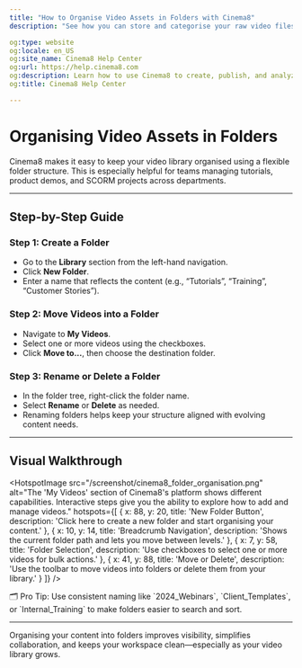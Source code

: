 ---
title: "How to Organise Video Assets in Folders with Cinema8"
description: "See how you can store and categorise your raw video files and projects with our folder system; built for efficient workflows. Visit Cinema8."

og:type: website
og:locale: en_US
og:site_name: Cinema8 Help Center
og:url: https://help.cinema8.com
og:description: Learn how to use Cinema8 to create, publish, and analyze interactive videos.
og:title: Cinema8 Help Center

---


# Organising Video Assets in Folders

Cinema8 makes it easy to keep your video library organised using a flexible folder structure. This is especially helpful for teams managing tutorials, product demos, and SCORM projects across departments.

---

## Step-by-Step Guide

<Steps>

### Step 1: Create a Folder

- Go to the **Library** section from the left-hand navigation.
- Click **New Folder**.
- Enter a name that reflects the content (e.g., “Tutorials”, “Training”, “Customer Stories”).

### Step 2: Move Videos into a Folder

- Navigate to **My Videos**.
- Select one or more videos using the checkboxes.
- Click **Move to...**, then choose the destination folder.

### Step 3: Rename or Delete a Folder

- In the folder tree, right-click the folder name.
- Select **Rename** or **Delete** as needed.
- Renaming folders helps keep your structure aligned with evolving content needs.

</Steps>

---

## Visual Walkthrough

<HotspotImage
  src="/screenshot/cinema8_folder_organisation.png"
  alt="The 'My Videos' section of Cinema8's platform shows different capabilities. Interactive steps give you the ability to explore how to add and manage videos."
  hotspots={[
    {
      x: 88,
      y: 20,
      title: 'New Folder Button',
      description: 'Click here to create a new folder and start organising your content.'
    },
    {
      x: 10,
      y: 14,
      title: 'Breadcrumb Navigation',
      description: 'Shows the current folder path and lets you move between levels.'
    },
    {
      x: 7,
      y: 58,
      title: 'Folder Selection',
      description: 'Use checkboxes to select one or more videos for bulk actions.'
    },
    {
      x: 41,
      y: 88,
      title: 'Move or Delete',
      description: 'Use the toolbar to move videos into folders or delete them from your library.'
    }
  ]}
/>

<Callout type="info">
🗂️ Pro Tip: Use consistent naming like `2024_Webinars`, `Client_Templates`, or `Internal_Training` to make folders easier to search and sort.
</Callout>

---

Organising your content into folders improves visibility, simplifies collaboration, and keeps your workspace clean—especially as your video library grows.
